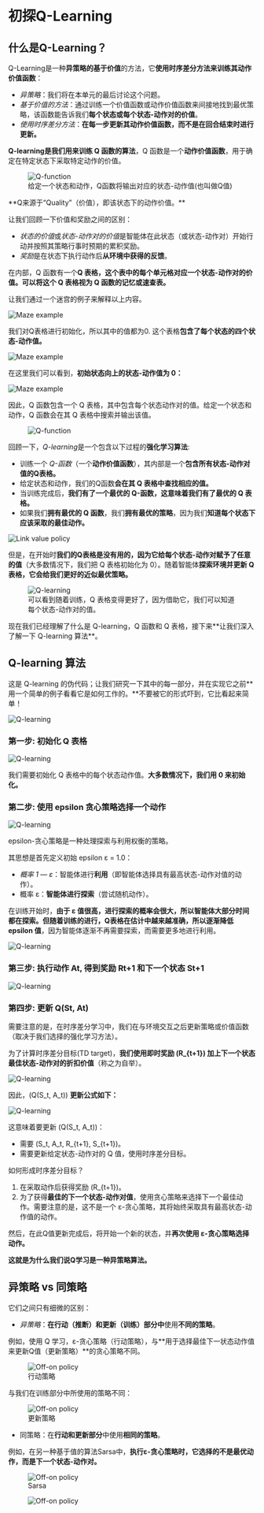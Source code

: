# 初探Q-Learning

## 什么是Q-Learning？

Q-Learning是一种**异策略的基于价值**的方法，它**使用时序差分方法来训练其动作价值函数**：

- *异策略*：我们将在本单元的最后讨论这个问题。
- *基于价值的方法*：通过训练一个价值函数或动作价值函数来间接地找到最优策略，该函数能告诉我们**每个状态或每个状态-动作对的价值**。
- *使用时序差分方法*：**在每一步更新其动作价值函数，而不是在回合结束时进行更新。**

**Q-learning是我们用来训练 Q 函数的算法**，Q 函数是一个**动作价值函数**，用于确定在特定状态下采取特定动作的价值。

<figure>
<img src="https://huggingface.co/datasets/huggingface-deep-rl-course/course-images/resolve/main/en/unit3/Q-function.jpg" alt="Q-function"/>
  <figcaption>给定一个状态和动作，Q函数将输出对应的状态-动作值(也叫做Q值)</figcaption>
</figure>
**Q来源于“Quality”（价值），即该状态下的动作价值。**

让我们回顾一下价值和奖励之间的区别：

- *状态的价值*或*状态-动作对的价值*是智能体在此状态（或状态-动作对）开始行动并按照其策略行事时预期的累积奖励。
- *奖励*是在状态下执行动作后**从环境中获得的反馈**。

在内部，Q 函数有一个**Q 表格，这个表中的每个单元格对应一个状态-动作对的价值。可以将这个 Q 表格视为 Q 函数的记忆或速查表。**

让我们通过一个迷宫的例子来解释以上内容。

<img src="https://huggingface.co/datasets/huggingface-deep-rl-course/course-images/resolve/main/en/unit3/Maze-1.jpg" alt="Maze example"/>

我们对Q表格进行初始化，所以其中的值都为0. 这个表格**包含了每个状态的四个状态-动作值。**

<img src="https://huggingface.co/datasets/huggingface-deep-rl-course/course-images/resolve/main/en/unit3/Maze-2.jpg" alt="Maze example"/>

在这里我们可以看到，**初始状态向上的状态-动作值为 0：**

<img src="https://huggingface.co/datasets/huggingface-deep-rl-course/course-images/resolve/main/en/unit3/Maze-3.jpg" alt="Maze example"/>

因此，Q 函数包含一个 Q 表格，其中包含每个状态动作对的值。给定一个状态和动作，Q 函数会在其 Q 表格中搜索并输出该值。

<figure>
<img src="https://huggingface.co/datasets/huggingface-deep-rl-course/course-images/resolve/main/en/unit3/Q-function-2.jpg" alt="Q-function"/>
</figure>


回顾一下，*Q-learning*是一个包含以下过程的**强化学习算法**: 

- 训练一个 *Q-函数*（一个**动作价值函数**），其内部是一个**包含所有状态-动作对值的Q表格。**
- 给定状态和动作，我们的Q函数**会在其 Q 表格中查找相应的值。**
- 当训练完成后，**我们有了一个最优的 Q-函数，这意味着我们有了最优的 Q 表格。**
- 如果我们**拥有最优的 Q 函数**，我们**拥有最优的策略**，因为我们**知道每个状态下应该采取的最佳动作。**

<img src="https://huggingface.co/datasets/huggingface-deep-rl-course/course-images/resolve/main/en/unit3/link-value-policy.jpg" alt="Link value policy"/>

但是，在开始时**我们的Q表格是没有用的，因为它给每个状态-动作对赋予了任意的值**（大多数情况下，我们把 Q 表格初始化为 0）。随着智能体**探索环境并更新 Q 表格，它会给我们更好的近似最优策略。**

<figure class="image table text-center m-0 w-full">
<img src="https://huggingface.co/datasets/huggingface-deep-rl-course/course-images/resolve/main/en/unit3/Q-learning-1.jpg" alt="Q-learning"/>
  <figcaption>可以看到随着训练，Q 表格变得更好了，因为借助它，我们可以知道每个状态-动作对的值。</figcaption>
</figure>
现在我们已经理解了什么是 Q-learning，Q 函数和 Q 表格，接下来**让我们深入了解一下 Q-learning 算法**。

## Q-learning 算法

这是 Q-learning 的伪代码；让我们研究一下其中的每一部分，并在实现它之前**用一个简单的例子看看它是如何工作的。**不要被它的形式吓到，它比看起来简单！

<img src="https://huggingface.co/datasets/huggingface-deep-rl-course/course-images/resolve/main/en/unit3/Q-learning-2.jpg" alt="Q-learning"/>

### 第一步: 初始化 Q 表格

<img src="https://huggingface.co/datasets/huggingface-deep-rl-course/course-images/resolve/main/en/unit3/Q-learning-3.jpg" alt="Q-learning"/>

我们需要初始化 Q 表格中的每个状态动作值。**大多数情况下，我们用 0 来初始化。**

### 第二步: 使用 epsilon 贪心策略选择一个动作

<img src="https://huggingface.co/datasets/huggingface-deep-rl-course/course-images/resolve/main/en/unit3/Q-learning-4.jpg" alt="Q-learning"/>

epsilon-贪心策略是一种处理探索与利用权衡的策略。

其思想是首先定义初始 epsilon ɛ = 1.0：

- *概率 1 — ɛ*：智能体进行**利用**（即智能体选择具有最高状态-动作对值的动作）。
- 概率 ɛ：**智能体进行探索**（尝试随机动作）。

在训练开始时，**由于 ɛ 值很高，进行探索的概率会很大，所以智能体大部分时间都在探索。但随着训练的进行，Q表格在估计中越来越准确，所以逐渐降低 epsilon 值**，因为智能体逐渐不再需要探索，而需要更多地进行利用。

<img src="https://huggingface.co/datasets/huggingface-deep-rl-course/course-images/resolve/main/en/unit3/Q-learning-5.jpg" alt="Q-learning"/>

### 第三步: 执行动作 At, 得到奖励 Rt+1 和下一个状态 St+1

<img src="https://huggingface.co/datasets/huggingface-deep-rl-course/course-images/resolve/main/en/unit3/Q-learning-6.jpg" alt="Q-learning"/>

### 第四步: 更新 Q(St, At)

需要注意的是，在时序差分学习中，我们在与环境交互之后更新策略或价值函数（取决于我们选择的强化学习方法）。

为了计算时序差分目标(TD target)，**我们使用即时奖励 \(R_{t+1}\) 加上下一个状态最佳状态-动作对的折扣价值**（称之为自举）。

<img src="https://huggingface.co/datasets/huggingface-deep-rl-course/course-images/resolve/main/en/unit3/Q-learning-7.jpg" alt="Q-learning"/>

因此，(Q(S_t, A_t)\) **更新公式如下：**

<img src="https://huggingface.co/datasets/huggingface-deep-rl-course/course-images/resolve/main/en/unit3/Q-learning-8.jpg" alt="Q-learning"/>

这意味着要更新 \(Q(S_t, A_t)\)：

- 需要 \(S_t, A_t, R_{t+1}, S_{t+1}\)。
- 需要更新给定状态-动作对的 Q 值，使用时序差分目标。

如何形成时序差分目标？

1. 在采取动作后获得奖励 \(R_{t+1}\)。
2. 为了获得**最佳的下一个状态-动作对值**，使用贪心策略来选择下一个最佳动作。需要注意的是，这不是一个 ε-贪心策略，其将始终采取具有最高状态-动作值的动作。

然后，在此Q值更新完成后，将开始一个新的状态，并**再次使用 ε-贪心策略选择动作。**

**这就是为什么我们说Q学习是一种异策略算法。**

## 异策略 vs 同策略

它们之间只有细微的区别：

- *异策略*：**在行动（推断）和更新（训练）部分中**使用**不同的策略**。

例如，使用 Q 学习，ε-贪心策略（行动策略），与**用于选择最佳下一状态动作值来更新Q值（更新策略）**的贪心策略不同。

<figure>
<img src="https://huggingface.co/datasets/huggingface-deep-rl-course/course-images/resolve/main/en/unit3/off-on-1.jpg" alt="Off-on policy"/>
  <figcaption>行动策略</figcaption>
</figure>



与我们在训练部分中所使用的策略不同：

<figure>
<img src="https://huggingface.co/datasets/huggingface-deep-rl-course/course-images/resolve/main/en/unit3/off-on-2.jpg" alt="Off-on policy"/>
  <figcaption>更新策略</figcaption>
</figure>



- 同策略：在**行动和更新部分**中使用**相同的策略**。

例如，在另一种基于值的算法Sarsa中，**执行ε-贪心策略时，它选择的不是最优动作，而是下一个状态-动作对。**


<figure>
<img src="https://huggingface.co/datasets/huggingface-deep-rl-course/course-images/resolve/main/en/unit3/off-on-3.jpg" alt="Off-on policy"/>
    <figcaption>Sarsa</figcaption>
</figure>


<figure>
<img src="https://huggingface.co/datasets/huggingface-deep-rl-course/course-images/resolve/main/en/unit3/off-on-4.jpg" alt="Off-on policy"/>
</figure>
